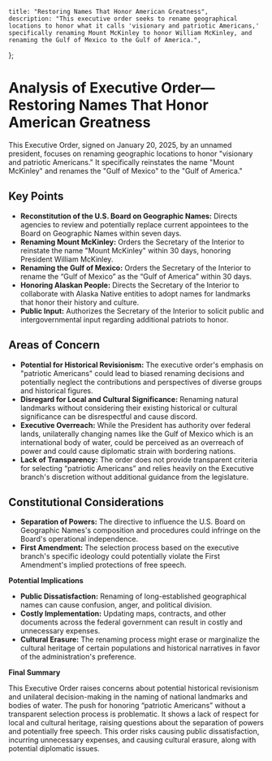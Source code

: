     title: "Restoring Names That Honor American Greatness",
    description: "This executive order seeks to rename geographical locations to honor what it calls 'visionary and patriotic Americans,' specifically renaming Mount McKinley to honor William McKinley, and renaming the Gulf of Mexico to the Gulf of America.",
};

# Analysis of Executive Order—Restoring Names That Honor American Greatness

This Executive Order, signed on January 20, 2025, by an unnamed president, focuses on renaming geographic locations to honor "visionary and patriotic Americans." It specifically reinstates the name "Mount McKinley" and renames the "Gulf of Mexico" to the "Gulf of America."

## Key Points

-   **Reconstitution of the U.S. Board on Geographic Names:** Directs agencies to review and potentially replace current appointees to the Board on Geographic Names within seven days.
-   **Renaming Mount McKinley:** Orders the Secretary of the Interior to reinstate the name "Mount McKinley" within 30 days, honoring President William McKinley.
-  **Renaming the Gulf of Mexico:** Orders the Secretary of the Interior to rename the “Gulf of Mexico” as the “Gulf of America” within 30 days.
-   **Honoring Alaskan People:** Directs the Secretary of the Interior to collaborate with Alaska Native entities to adopt names for landmarks that honor their history and culture.
-   **Public Input:** Authorizes the Secretary of the Interior to solicit public and intergovernmental input regarding additional patriots to honor.

## Areas of Concern

-   **Potential for Historical Revisionism:** The executive order's emphasis on "patriotic Americans" could lead to biased renaming decisions and potentially neglect the contributions and perspectives of diverse groups and historical figures.
-   **Disregard for Local and Cultural Significance:** Renaming natural landmarks without considering their existing historical or cultural significance can be disrespectful and cause discord.
-   **Executive Overreach:** While the President has authority over federal lands, unilaterally changing names like the Gulf of Mexico which is an international body of water, could be perceived as an overreach of power and could cause diplomatic strain with bordering nations.
-   **Lack of Transparency:** The order does not provide transparent criteria for selecting “patriotic Americans” and relies heavily on the Executive branch's discretion without additional guidance from the legislature.

## Constitutional Considerations

-   **Separation of Powers:** The directive to influence the U.S. Board on Geographic Names's composition and procedures could infringe on the Board's operational independence.
-   **First Amendment:** The selection process based on the executive branch's specific ideology could potentially violate the First Amendment's implied protections of free speech.

**Potential Implications**

-   **Public Dissatisfaction:**  Renaming of long-established geographical names can cause confusion, anger, and political division.
-   **Costly Implementation:**  Updating maps, contracts, and other documents across the federal government can result in costly and unnecessary expenses.
-   **Cultural Erasure:** The renaming process might erase or marginalize the cultural heritage of certain populations and historical narratives in favor of the administration's preference.

**Final Summary**

This Executive Order raises concerns about potential historical revisionism and unilateral decision-making in the naming of national landmarks and bodies of water. The push for honoring “patriotic Americans” without a transparent selection process is problematic. It shows a lack of respect for local and cultural heritage, raising questions about the separation of powers and potentially free speech. This order risks causing public dissatisfaction, incurring unnecessary expenses, and causing cultural erasure, along with potential diplomatic issues.

